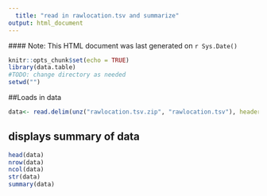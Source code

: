 ```yaml
---
  title: "read in rawlocation.tsv and summarize"
output: html_document
---
```

  #### Note: This HTML document was last generated on `r Sys.Date()`
  
```r
knitr::opts_chunk$set(echo = TRUE)
library(data.table)
#TODO: change directory as needed
setwd("")
```
##Loads in data

```r
data<- read.delim(unz("rawlocation.tsv.zip", "rawlocation.tsv"), header=TRUE, sep ="\t", comment.char="#",  stringsAsFactors = FALSE, quote="", fill = FALSE)
```

## displays summary of data

```r
head(data)
nrow(data)
ncol(data)
str(data)
summary(data)


```
